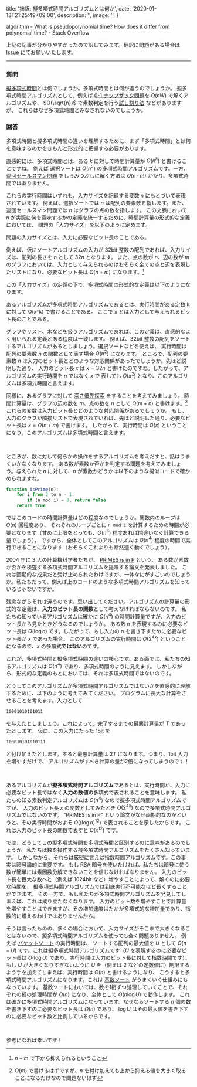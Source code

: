
  title: '拙訳: 擬多項式時間アルゴリズムとは何か',
  date: '2020-01-13T21:25:49+09:00',
  description: '',
  image: '',
}

<Link href="https://stackoverflow.com/questions/19647658/what-is-pseudopolynomial-time-how-does-it-differ-from-polynomial-time" icon color target="_blank">algorithm - What is pseudopolynomial time? How does it differ from polynomial time? - Stack Overflow</Link>

上記の記事が分かりやすかったので訳してみます。翻訳に問題がある場合は [Issue](https://github.com/7ma7X/hellorusk.net/issues) にてお願いいたします。

---

### 質問

[擬多項式時間](https://en.wikipedia.org/wiki/Pseudo-polynomial_time)とは何でしょうか。多項式時間とは何が違うのでしょうか。
擬多項式時間アルゴリズムとして、例えば [0-1 ナップザック問題](https://ja.wikipedia.org/wiki/%E3%83%8A%E3%83%83%E3%83%97%E3%82%B5%E3%83%83%E3%82%AF%E5%95%8F%E9%A1%8C)を $O(nW)$ で解くアルゴリズムや、
$O(\sqrt{n})$ で素数判定を行う[試し割り法](https://ja.wikipedia.org/wiki/%E8%A9%A6%E3%81%97%E5%89%B2%E3%82%8A%E6%B3%95) などがありますが、
これらはなぜ多項式時間とみなされないのでしょうか。

### 回答

多項式時間と擬多項式時間の違いを理解するために、まず「多項式時間」とは何を意味するのかをきちんと形式的に把握する必要があります。

直感的には、多項式時間とは、ある $k$ に対して時間計算量が $O(n^k)$ と書けることですね。
例えば [選択ソート](https://ja.wikipedia.org/wiki/%E9%81%B8%E6%8A%9E%E3%82%BD%E3%83%BC%E3%83%88)は
$O(n^2)$ の多項式時間アルゴリズムです。一方、[巡回セールスマン問題](https://ja.wikipedia.org/wiki/%E5%B7%A1%E5%9B%9E%E3%82%BB%E3%83%BC%E3%83%AB%E3%82%B9%E3%83%9E%E3%83%B3%E5%95%8F%E9%A1%8C)
をしらみつぶしに解く方法は $O(n \cdot n!)$ かかり、多項式時間ではありません。

これらの実行時間はいずれも、入力サイズを記録する変数 $n$ にもとづいて表現されています。
例えば、選択ソートでは $n$ は配列の要素数を指します。また、巡回セールスマン問題では $n$ はグラフの点の数を指します。
この文脈において $n$ が実際に何を意味するかの定義を統一するために、時間計算量の形式的な定義においては、
問題の「入力サイズ」を以下のように定めます。

<Note type="secondary" label={false}>問題の入力サイズとは、入力に必要なビット長のことである。</Note>

例えば、仮にソートアルゴリズムの入力が 32bit 整数の配列であれば、入力サイズは、配列の長さを $n$ として $32n$ となります。
また、点の数が $n$、辺の数が $m$ のグラフにおいては、入力として与えられるのはおそらく全ての点と辺を表現したリストになり、必要なビット長は
$\Omega(n + m)$ になります。[^1]

[^1]: $n+m$ で下から抑えられるということ 

この「入力サイズ」の定義の下で、多項式時間の形式的な定義は以下のようになります。

<Note type="secondary" label={false}>あるアルゴリズムが多項式時間アルゴリズムであるとは、実行時間がある定数 k に対して O(x^k) で書けることである。
ここで x とは入力として与えられるビット長のことである。</Note>

グラフやリスト、木などを扱うアルゴリズムであれば、この定義は、直感的なよく用いられる定義とある程度は一致します。
例えば、32bit 整数の配列をソートするアルゴリズムがあるとしましょう。選択ソートなどを使えば、
実行時間は配列の要素数 $n$ の関数として表す場合 $O(n^2)$ になります。
ところで、配列の要素数 $n$ は入力のビット長とどのような対応関係があったでしょうか。先ほど説明した通り、
入力のビット長 $x$ は $x = 32n$ と書けたのですね。したがって、アルゴリズムの実行時間を $n$ ではなく $x$ で
表しても $O(x^2)$ となり、このアルゴリズムは多項式時間と言えます。

同様に、あるグラフに対して [深さ優先探索](https://ja.wikipedia.org/wiki/%E6%B7%B1%E3%81%95%E5%84%AA%E5%85%88%E6%8E%A2%E7%B4%A2) をすることを考えてみましょう。
時間計算量は、グラフの辺の数を $m$、点の数を $n$ として $O(m+n)$ と書けます。[^2] これらの変数は入力ビット長とどのような対応関係があるでしょうか。
もし、入力のグラフが隣接リストで表現されていれば、先ほど説明した通り、必要なビット長は $x = \Omega(n + m)$ で書けます。
したがって、実行時間は $O(x)$ ということになり、このアルゴリズムは多項式時間と言えます。

[^2]: $O(m)$ で書けるはずですが、$n$ を付け加えても上から抑える値を大きく取ることになるだけなので問題ないはず

<br />

ところが、数に対して何らかの操作をするアルゴリズムを考えだすと、話はうまくいかなくなります。
ある数が素数か否かを判定する問題を考えてみましょう。与えられた $n$ に対して、$n$ が素数かどうかは以下のような擬似コードで確かめられますね。

```javascript
function isPrime(n):
    for i from 2 to n - 1:
        if (n mod i) = 0, return false
    return true
```

ではこのコードの時間計算量はどの程度なのでしょうか。関数内のループは $O(n)$ 回程度あり、
それぞれのループごとに `n mod i` を計算するための時間が必要となります（甘めに上限をとっても、$O(n^3)$ 程度あれば間違いなく計算できる量でしょう）。
ですから、全体としてこのアルゴリズムは $O(n^4)$ 程度の時間で実行できることになります（おそらくこれよりも断然速く動くでしょう）。

2004 年に 3 人の計算機科学者たちが、 [PRIMES is in P](https://annals.math.princeton.edu/2004/160-2/p12) という、
ある数が素数か否かを検査する多項式時間アルゴリズムを提唱する論文を発表しました。
これは画期的な成果だと受け止められたわけですが、一体なにがすごいのでしょうか。私たちだって、例えば上のコードのような多項式時間アルゴリズムを知っているじゃないですか。

残念ながらそれは違うのです。思い出してください。アルゴリズムの計算量の形式的な定義は、**入力のビット長の関数**として考えなければならないのです。
私たちの知っているアルゴリズムは確かに $O(n^4)$ の時間計算量ですが、入力のビット長から見たときどうなるのでしょうか。
ある数 $n$ を表現するのに必要なビット長は $O(\log n)$ です。したがって、もし入力の $n$ を書き下すために必要なビット長が $x$ であった場合、
このアルゴリズムの実行時間は $O(2^{4x})$ ということになるので、$x$ の多項式**ではない**のです。

これが、多項式時間と擬多項式時間の違いの核心です。ある面では、私たちの知るアルゴリズムは $O(n^4)$ であり、多項式時間のように見えます。
しかしながら、形式的な定義のもとにおいては、それは多項式時間ではないのです。

どうしてこのアルゴリズムが多項式時間アルゴリズムではないかを直感的に理解するために、以下のように考えてみてください。
プログラムに長大な計算をさせることを考えます。入力として

```bash
10001010101011
```

を与えたとしましょう。これによって、完了するまでの最悪計算量が $T$ であったとします。
仮に、この入力にたった 1bit を

```bash
100010101010111
```

と付け加えたとします。すると最悪計算量は $2T$ になります。つまり、1bit 入力を増やすだけで、
アルゴリズムがすべき計算の量が2倍になってしまうのです！

<br />

あるアルゴリズムが**擬多項式時間アルゴリズム**であるとは、実行時間が、入力に必要なビット長ではなく**入力の数値の**多項式で表されることを意味します。
私たちの知る素数判定アルゴリズムは $O(n^4)$ なので擬多項式時間アルゴリズムですが、
入力のビット長 $x$ の関数としてみたとき $O(2^{4x})$ なので多項式時間アルゴリズムではないのです。
"PRIMES is in P" という論文がなぜ画期的なのかというと、その実行時間がおよそ $O((\log n)^{12})$ で表されることを示したからです。
これは入力のビット長の関数で表すと $O(x^{12})$ です。　

では、どうしてこの擬多項式時間を多項式時間と区別するのに意味があるのでしょうか。私たちは数を操作する擬多項式時間アルゴリズムをたくさん知っています。
しかしながら、それらは厳密に言えば指数時間アルゴリズムです。この事実は暗号論的に重要です。
もし RSA 暗号を使いたければ、私たちは暗号に使う数が簡単には素因数分解できないことを信じなければなりません。
入力のビット長を巨大な数へと（例えば 1024bit など）増やすことによって、解くのに必要な時間を、
擬多項式時間アルゴリズムでは到底実行不可能なほど長くすることができます。
その一方で、もし私たちが多項式時間アルゴリズムを発見してしまえば、これは成り立たなくなります。
入力のビット数を増やすことで計算量を増やすことはできますが、その増加速度はたかが多項式的な増加量であり、指数的に増えるわけではありませんから。

そうは言ったものの、多くの場合において、入力サイズがそこまで大きくなることはないので、擬多項式時間アルゴリズムを使っても全く問題ありません。
例えば [バケットソート](https://ja.wikipedia.org/wiki/%E3%83%90%E3%82%B1%E3%83%83%E3%83%88%E3%82%BD%E3%83%BC%E3%83%88) の実行時間は、
ソートする配列の最大値を $U$ として $O(n + U)$ です。これは擬多項式時間アルゴリズムです（$U$ を表現するのに必要なビット長は $O(\log U)$ であり、実行時間は入力のビット長に対して指数時間です）。
もし $U$ が大きくなりすぎないように $U$ を（例えば $2$ などの定数値に）制限するよう手を加えてしまえば、実行時間は $O(n)$ と書けるようになり、
こうすると多項式時間アルゴリズムになります。これは [基数ソート](https://ja.wikipedia.org/wiki/%E5%9F%BA%E6%95%B0%E3%82%BD%E3%83%BC%E3%83%88) がうまくいく仕組みにもなっています。
基数ソートにおいては、数を1桁ずつ処理していくことで、それぞれの桁の処理時間が $O(n)$ になり、全体として $O(n \log U)$ で動作します。
これは確かに多項式時間アルゴリズムになっています。なぜならソートする $n$ 個の数を書き下すのに必要なビット長は $\Omega(n)$ であり、
$\log U$ はその最大値を書き下すのに必要なビット数と比例しているからです。

<br />

参考になれば幸いです！






